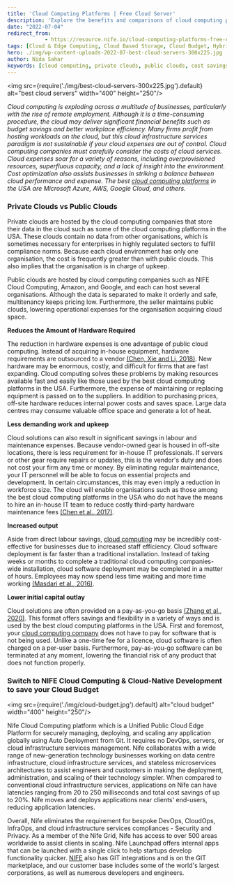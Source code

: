 ```yaml
---
title: 'Cloud Computing Platforms | Free Cloud Server'
description: 'Explore the benefits and comparisons of cloud computing platforms including private and public clouds, cost savings, and efficiency improvements. Learn about Nife Cloud Computing and how it helps manage cloud budgets effectively.'
date: "2022-07-04"
redirect_from: 
            - https://resource.nife.io/cloud-computing-platforms-free-cloud-server/
tags: [Cloud & Edge Computing, Cloud Based Storage, Cloud Budget, Hybrid Cloud, Intelligent Edge, Nife, Private Cloud, Public Cloud]
hero: ./img/wp-content-uploads-2022-07-best-cloud-servers-300x225.jpg
author: Nida Sahar
keywords: [cloud computing, private clouds, public clouds, cost savings, Nife Cloud Computing, cloud efficiency]
---
```


<img src={require('./img/best-cloud-servers-300x225.jpg').default} alt="best cloud servers" width="400" height="250"/>
<br/>



_Cloud computing is exploding across a multitude of businesses, particularly with the rise of remote employment. Although it is a time-consuming procedure, the cloud may deliver significant financial benefits such as budget savings and better workplace efficiency. Many firms profit from hosting workloads on the cloud, but this cloud infrastructure services paradigm is not sustainable if your cloud expenses are out of control. Cloud computing companies must carefully consider the costs of cloud services. Cloud expenses soar for a variety of reasons, including overprovisioned resources, superfluous capacity, and a lack of insight into the environment. Cost optimization also assists businesses in striking a balance between cloud performance and expense. The best [cloud computing platforms](/blog/cloud-deployment-models-cloud-computing-platforms/) in the USA are Microsoft Azure, AWS, Google Cloud, and others._

### Private Clouds vs Public Clouds

Private clouds are hosted by the cloud computing companies that store their data in the cloud such as some of the cloud computing platforms in the USA. These clouds contain no data from other organisations, which is sometimes necessary for enterprises in highly regulated sectors to fulfill compliance norms. Because each cloud environment has only one organisation, the cost is frequently greater than with public clouds. This also implies that the organisation is in charge of upkeep.

Public clouds are hosted by cloud computing companies such as NIFE Cloud Computing, Amazon, and Google, and each can host several organisations. Although the data is separated to make it orderly and safe, multitenancy keeps pricing low. Furthermore, the seller maintains public clouds, lowering operational expenses for the organisation acquiring cloud space.

**Reduces the Amount of Hardware Required**

The reduction in hardware expenses is one advantage of public cloud computing. Instead of acquiring in-house equipment, hardware requirements are outsourced to a vendor [(Chen, Xie and Li, 2018)](https://docs.google.com/document/d/17Q39sLuwmM0ij3O3SsQZGC2mPMNsTes_/edit#bookmark=id.30j0zll). New hardware may be enormous, costly, and difficult for firms that are fast expanding. Cloud computing solves these problems by making resources available fast and easily like those used by the best cloud computing platforms in the USA. Furthermore, the expense of maintaining or replacing equipment is passed on to the suppliers. In addition to purchasing prices, off-site hardware reduces internal power costs and saves space. Large data centres may consume valuable office space and generate a lot of heat.

**Less demanding work and upkeep**

Cloud solutions can also result in significant savings in labour and maintenance expenses. Because vendor-owned gear is housed in off-site locations, there is less requirement for in-house IT professionals. If servers or other gear require repairs or updates, this is the vendor's duty and does not cost your firm any time or money. By eliminating regular maintenance, your IT personnel will be able to focus on essential projects and development. In certain circumstances, this may even imply a reduction in workforce size. The cloud will enable organisations such as those among the best cloud computing platforms in the USA who do not have the means to hire an in-house IT team to reduce costly third-party hardware maintenance fees [(Chen et al., 2017)](https://docs.google.com/document/d/17Q39sLuwmM0ij3O3SsQZGC2mPMNsTes_/edit#bookmark=id.gjdgxs).

**Increased output**

Aside from direct labour savings, [cloud computing](/blog/network-slicing-advantages-hybrid-cloud-computing/) may be incredibly cost-effective for businesses due to increased staff efficiency. Cloud software deployment is far faster than a traditional installation. Instead of taking weeks or months to complete a traditional cloud computing companies-wide installation, cloud software deployment may be completed in a matter of hours. Employees may now spend less time waiting and more time working [(Masdari et al., 2016)](https://docs.google.com/document/d/17Q39sLuwmM0ij3O3SsQZGC2mPMNsTes_/edit#bookmark=id.3znysh7).

**Lower initial capital outlay**

Cloud solutions are often provided on a pay-as-you-go basis [(Zhang et al., 2020)](https://docs.google.com/document/d/17Q39sLuwmM0ij3O3SsQZGC2mPMNsTes_/edit#bookmark=id.tyjcwt). This format offers savings and flexibility in a variety of ways and is used by the best cloud computing platforms in the USA. First and foremost, your [cloud computing company](/blog/5g-technology-cloud-computing-companies/) does not have to pay for software that is not being used. Unlike a one-time fee for a licence, cloud software is often charged on a per-user basis. Furthermore, pay-as-you-go software can be terminated at any moment, lowering the financial risk of any product that does not function properly.

### Switch to NIFE Cloud Computing & Cloud-Native Development to save your Cloud Budget

<img src={require('./img/cloud-budget.jpg').default} alt="cloud budget" width="400" height="250"/>
<br/>



Nife Cloud Computing platform which is a Unified Public Cloud Edge Platform for securely managing, deploying, and scaling any application globally using Auto Deployment from Git. It requires no DevOps, servers, or cloud infrastructure services management. Nife collaborates with a wide range of new-generation technology businesses working on data centre infrastructure, cloud infrastructure services, and stateless microservices architectures to assist engineers and customers in making the deployment, administration, and scaling of their technology simpler. When compared to conventional cloud infrastructure services, applications on Nife can have latencies ranging from 20 to 250 milliseconds and total cost savings of up to 20%. Nife moves and deploys applications near clients' end-users, reducing application latencies.

Overall, Nife eliminates the requirement for bespoke DevOps, CloudOps, InfraOps, and cloud infrastructure services compliances - Security and Privacy. As a member of the Nife Grid, Nife has access to over 500 areas worldwide to assist clients in scaling. Nife Launchpad offers internal apps that can be launched with a single click to help startups develop functionality quicker. [NIFE](https://nife.io/) also has GIT integrations and is on the GIT marketplace, and our customer base includes some of the world's largest corporations, as well as numerous developers and engineers.
